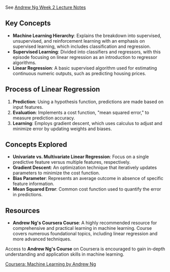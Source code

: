 
See [Andrew Ng Week 2 Lecture Notes](https://www.coursera.org/learn/machine-learning/resources/QQx8l)

## Key Concepts

- **Machine Learning Hierarchy**: Explains the breakdown into supervised, unsupervised, and reinforcement learning with an emphasis on supervised learning, which includes classification and regression.
- **Supervised Learning**: Divided into classifiers and regressors, with this episode focusing on linear regression as an introduction to regressor algorithms.
- **Linear Regression**: A basic supervised algorithm used for estimating continuous numeric outputs, such as predicting housing prices.

## Process of Linear Regression

1. **Prediction**: Using a hypothesis function, predictions are made based on input features.
2. **Evaluation**: Implements a cost function, "mean squared error," to measure prediction accuracy.
3. **Learning**: Employs gradient descent, which uses calculus to adjust and minimize error by updating weights and biases.

## Concepts Explored

- **Univariate vs. Multivariate Linear Regression**: Focus on a single predictive feature versus multiple features, respectively.
- **Gradient Descent**: An optimization technique that iteratively updates parameters to minimize the cost function.
- **Bias Parameter**: Represents an average outcome in absence of specific feature information.
- **Mean Squared Error**: Common cost function used to quantify the error in predictions.

## Resources

- **Andrew Ng's Coursera Course**: A highly recommended resource for comprehensive and practical learning in machine learning. Course covers numerous foundational topics, including linear regression and more advanced techniques.

Access to **Andrew Ng's Course** on Coursera is encouraged to gain in-depth understanding and application skills in machine learning.

[Coursera: Machine Learning by Andrew Ng](https://www.coursera.org/learn/machine-learning)